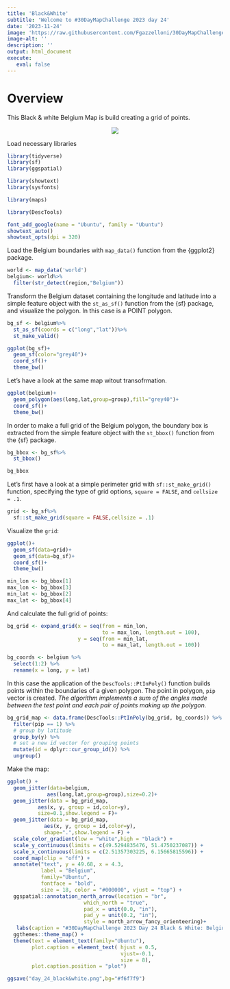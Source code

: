 ```yaml
---
title: 'Black&White'
subtitle: 'Welcome to #30DayMapChallenge 2023 day 24'
date: '2023-11-24'
image: 'https://raw.githubusercontent.com/Fgazzelloni/30DayMapChallenge/master/2023/day24_black&white/day24_black&white.png'
image-alt: ''
description: ''
output: html_document
execute: 
   eval: false
---
```



# Overview

This Black & white Belgium Map is build creating a grid of points.


<center>
![](https://raw.githubusercontent.com/Fgazzelloni/30DayMapChallenge/master/2023/day24_black&white/day24_black&white.png)</center>

Load necessary libraries
```r
library(tidyverse)
library(sf)
library(ggspatial)
```


```r
library(showtext)
library(sysfonts)
```


```r
library(maps)

library(DescTools)

```


```r
font_add_google(name = "Ubuntu", family = "Ubuntu")
showtext_auto()
showtext_opts(dpi = 320)
```


Load the Belgium boundaries with  `map_data()` function from the {ggplot2} package.

```r
world <- map_data('world')
belgium<- world%>%
  filter(str_detect(region,"Belgium"))
```

Transform the Belgium dataset containing the longitude and latitude into a simple feature object with the `st_as_sf()` function from the {sf} package, and visualize the polygon. In this case is a POINT polygon.
```r
bg_sf <- belgium%>%
  st_as_sf(coords = c("long","lat"))%>%
  st_make_valid()
```


```r
ggplot(bg_sf)+
  geom_sf(color="grey40")+
  coord_sf()+
  theme_bw()
```



Let's have a look at the same map witout transofrmation.
```r
ggplot(belgium)+
  geom_polygon(aes(long,lat,group=group),fill="grey40")+
  coord_sf()+
  theme_bw()
```


In order to make a full grid of the Belgium polygon, the boundary box is extracted from the simple feature object with the `st_bbox()` function from the {sf} package.
```r
bg_bbox <- bg_sf%>%
  st_bbox()

bg_bbox
```

Let's first have a look at a simple perimeter grid with `sf::st_make_grid()` function, specifying the type of grid options, `square = FALSE`, and `cellsize = .1`.
```r
grid <- bg_sf%>%
  sf::st_make_grid(square = FALSE,cellsize = .1)
```

Visualize the `grid`:
```r
ggplot()+
  geom_sf(data=grid)+
  geom_sf(data=bg_sf)+
  coord_sf()+
  theme_bw()
```

```r
min_lon <- bg_bbox[1]
max_lon <- bg_bbox[3]
min_lat <- bg_bbox[2]
max_lat <- bg_bbox[4]
```

And calculate the full grid of points:
```r
bg_grid <- expand_grid(x = seq(from = min_lon, 
                               to = max_lon, length.out = 100),
                       y = seq(from = min_lat, 
                               to = max_lat, length.out = 100))
```


```r
bg_coords <- belgium %>% 
  select(1:2) %>% 
  rename(x = long, y = lat)
```

In this case the application of the `DescTools::PtInPoly()` function builds points within the boundaries of a given polygon. The point in polygon, `pip` vector is created. *The algorithm implements a sum of the angles made between the test point and each pair of points making up the polygon.*
```r
bg_grid_map <- data.frame(DescTools::PtInPoly(bg_grid, bg_coords)) %>% 
  filter(pip == 1) %>% 
  # group by latitude
  group_by(y) %>% 
  # set a new id vector for grouping points
  mutate(id = dplyr::cur_group_id()) %>%
  ungroup()
```


Make the map:
```r
ggplot() +
  geom_jitter(data=belgium,
             aes(long,lat,group=group),size=0.2)+
  geom_jitter(data = bg_grid_map, 
          aes(x, y, group = id,color=y), 
          size=0.1,show.legend = F)+
  geom_jitter(data = bg_grid_map, 
            aes(x, y, group = id,color=y), 
            shape=".",show.legend = F) +
  scale_color_gradient(low = "white",high = "black") +
  scale_y_continuous(limits = c(49.5294835476, 51.4750237087)) +
  scale_x_continuous(limits = c(2.51357303225, 6.15665815596)) +
  coord_map(clip = "off") +
  annotate("text", y = 49.68, x = 4.3, 
           label = "Belgium", 
           family="Ubuntu",
           fontface = "bold", 
           size = 18, color = "#000000", vjust = "top") +
  ggspatial::annotation_north_arrow(location = "br", 
                         which_north = "true", 
                         pad_x = unit(0.0, "in"), 
                         pad_y = unit(0.2, "in"),
                         style = north_arrow_fancy_orienteering)+
   labs(caption = "#30DayMapChallenge 2023 Day 24 Black & White: Belgium\nDataSource: {ggplot2} | Map: @fgazzelloni")+
  ggthemes::theme_map() +
  theme(text = element_text(family="Ubuntu"),
        plot.caption = element_text( hjust = 0.5, 
                                     vjust=-0.1,
                                     size = 8),
        plot.caption.position = "plot")
```


```r
ggsave("day_24_black&white.png",bg="#f6f7f9")
```

